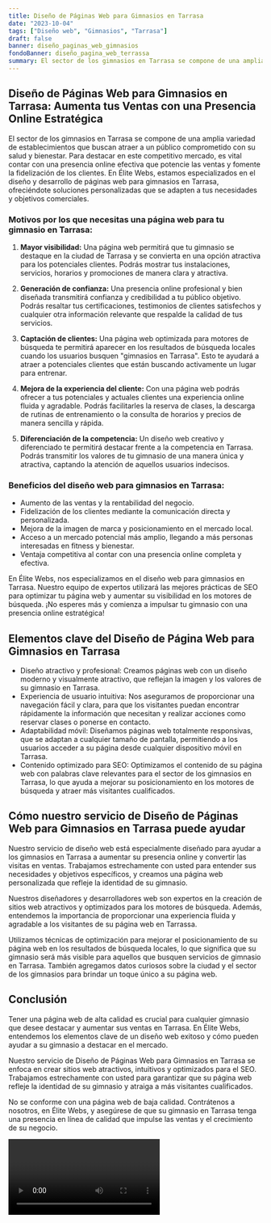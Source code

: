 ```yaml
---
title: Diseño de Páginas Web para Gimnasios en Tarrasa
date: "2023-10-04"
tags: ["Diseño web", "Gimnasios", "Tarrasa"]
draft: false
banner: diseño_paginas_web_gimnasios
fondoBanner: diseño_pagina_web_terrassa
summary: El sector de los gimnasios en Tarrasa se compone de una amplia variedad de establecimientos que buscan atraer a un público comprometido con su salud y bienestar. Para destacar en este competitivo mercado, es vital contar con una presencia online efectiva que potencie las ventas y fomente la fidelización de los clientes. En Élite Webs, estamos especializados en el diseño y desarrollo de páginas web para gimnasios en Tarrasa, ofreciéndote soluciones personalizadas que se adapten a tus necesidades y objetivos comerciales.
---
```



## Diseño de Páginas Web para Gimnasios en Tarrasa: Aumenta tus Ventas con una Presencia Online Estratégica

El sector de los gimnasios en Tarrasa se compone de una amplia variedad de establecimientos que buscan atraer a un público comprometido con su salud y bienestar. Para destacar en este competitivo mercado, es vital contar con una presencia online efectiva que potencie las ventas y fomente la fidelización de los clientes. En Élite Webs, estamos especializados en el diseño y desarrollo de páginas web para gimnasios en Tarrasa, ofreciéndote soluciones personalizadas que se adapten a tus necesidades y objetivos comerciales.

### Motivos por los que necesitas una página web para tu gimnasio en Tarrasa:

1. **Mayor visibilidad:** Una página web permitirá que tu gimnasio se destaque en la ciudad de Tarrasa y se convierta en una opción atractiva para los potenciales clientes. Podrás mostrar tus instalaciones, servicios, horarios y promociones de manera clara y atractiva.

2. **Generación de confianza:** Una presencia online profesional y bien diseñada transmitirá confianza y credibilidad a tu público objetivo. Podrás resaltar tus certificaciones, testimonios de clientes satisfechos y cualquier otra información relevante que respalde la calidad de tus servicios.

3. **Captación de clientes:** Una página web optimizada para motores de búsqueda te permitirá aparecer en los resultados de búsqueda locales cuando los usuarios busquen "gimnasios en Tarrasa". Esto te ayudará a atraer a potenciales clientes que están buscando activamente un lugar para entrenar.

4. **Mejora de la experiencia del cliente:** Con una página web podrás ofrecer a tus potenciales y actuales clientes una experiencia online fluida y agradable. Podrás facilitarles la reserva de clases, la descarga de rutinas de entrenamiento o la consulta de horarios y precios de manera sencilla y rápida.

5. **Diferenciación de la competencia:** Un diseño web creativo y diferenciado te permitirá destacar frente a la competencia en Tarrasa. Podrás transmitir los valores de tu gimnasio de una manera única y atractiva, captando la atención de aquellos usuarios indecisos.

### Beneficios del diseño web para gimnasios en Tarrasa:

- Aumento de las ventas y la rentabilidad del negocio.
- Fidelización de los clientes mediante la comunicación directa y personalizada.
- Mejora de la imagen de marca y posicionamiento en el mercado local.
- Acceso a un mercado potencial más amplio, llegando a más personas interesadas en fitness y bienestar.
- Ventaja competitiva al contar con una presencia online completa y efectiva.

En Élite Webs, nos especializamos en el diseño web para gimnasios en Tarrasa. Nuestro equipo de expertos utilizará las mejores prácticas de SEO para optimizar tu página web y aumentar su visibilidad en los motores de búsqueda. ¡No esperes más y comienza a impulsar tu gimnasio con una presencia online estratégica!

<GifSeo />

<Cta />

## Elementos clave del Diseño de Página Web para Gimnasios en Tarrasa

- Diseño atractivo y profesional: Creamos páginas web con un diseño moderno y visualmente atractivo, que reflejan la imagen y los valores de su gimnasio en Tarrasa.
- Experiencia de usuario intuitiva: Nos aseguramos de proporcionar una navegación fácil y clara, para que los visitantes puedan encontrar rápidamente la información que necesitan y realizar acciones como reservar clases o ponerse en contacto.
- Adaptabilidad móvil: Diseñamos páginas web totalmente responsivas, que se adaptan a cualquier tamaño de pantalla, permitiendo a los usuarios acceder a su página desde cualquier dispositivo móvil en Tarrasa.
- Contenido optimizado para SEO: Optimizamos el contenido de su página web con palabras clave relevantes para el sector de los gimnasios en Tarrasa, lo que ayuda a mejorar su posicionamiento en los motores de búsqueda y atraer más visitantes cualificados.

## Cómo nuestro servicio de Diseño de Páginas Web para Gimnasios en Tarrasa puede ayudar

Nuestro servicio de diseño web está especialmente diseñado para ayudar a los gimnasios en Tarrasa a aumentar su presencia online y convertir las visitas en ventas. Trabajamos estrechamente con usted para entender sus necesidades y objetivos específicos, y creamos una página web personalizada que refleje la identidad de su gimnasio.

Nuestros diseñadores y desarrolladores web son expertos en la creación de sitios web atractivos y optimizados para los motores de búsqueda. Además, entendemos la importancia de proporcionar una experiencia fluida y agradable a los visitantes de su página web en Tarrassa.

Utilizamos técnicas de optimización para mejorar el posicionamiento de su página web en los resultados de búsqueda locales, lo que significa que su gimnasio será más visible para aquellos que busquen servicios de gimnasio en Tarrasa. También agregamos datos curiosos sobre la ciudad y el sector de los gimnasios para brindar un toque único a su página web.

## Conclusión

Tener una página web de alta calidad es crucial para cualquier gimnasio que desee destacar y aumentar sus ventas en Tarrasa. En Élite Webs, entendemos los elementos clave de un diseño web exitoso y cómo pueden ayudar a su gimnasio a destacar en el mercado.

Nuestro servicio de Diseño de Páginas Web para Gimnasios en Tarrasa se enfoca en crear sitios web atractivos, intuitivos y optimizados para el SEO. Trabajamos estrechamente con usted para garantizar que su página web refleje la identidad de su gimnasio y atraiga a más visitantes cualificados.

No se conforme con una página web de baja calidad. Contrátenos a nosotros, en Élite Webs, y asegúrese de que su gimnasio en Tarrasa tenga una presencia en línea de calidad que impulse las ventas y el crecimiento de su negocio.

<Video />

<CtaBot job="Gimnasios" city="Tarrasa" />

<Gmaps query="Tarrasa+españa+maps" />
